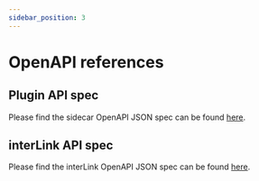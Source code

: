 ```yaml
---
sidebar_position: 3
---
```


# OpenAPI references

## Plugin API spec

Please find the sidecar OpenAPI JSON spec can be found [here](/plugin-openapi).


<ApiDocMdx id="plugin-api" />

## interLink API spec

Please find the interLink OpenAPI JSON spec can be found
[here](/interlink-openapi).

<ApiDocMdx id="interlink-api" />
